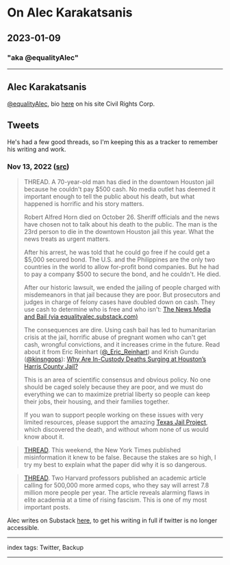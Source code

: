 # On Alec Karakatsanis

## 2023-01-09

### "aka @equalityAlec"

---

## Alec Karakatsanis

[@equalityAlec](https://twitter.com/equalityAlec), bio [here](https://civilrightscorps.org/alec-karakatsanis-founder-executive-director/) on his site Civil Rights Corp.

## Tweets

He's had a few good threads, so I'm keeping this as a tracker to remember his writing and work.

### Nov 13, 2022 ([src](https://twitter.com/equalityAlec/status/1591856278204211200))

> THREAD. A 70-year-old man has died in the downtown Houston jail because he couldn't pay $500 cash. No media outlet has deemed it important enough to tell the public about his death, but what happened is horrific and his story matters.
>
> Robert Alfred Horn died on October 26. Sheriff officials and the news have chosen not to talk about his death to the public. The man is the 23rd person to die in the downtown Houston jail this year.  What the news treats as urgent matters.
>
> After his arrest, he was told that he could go free if he could get a $5,000 secured bond. The U.S. and the Philippines are the only two countries in the world to allow for-profit bond companies. But he had to pay a company $500 to secure the bond, and he couldn't. He died.
>
> After our historic lawsuit, we ended the jailing of people charged with misdemeanors in that jail because they are poor. But prosecutors and judges in charge of felony cases have doubled down on cash. They use cash to determine who is free and who isn't:
[The News Media and Bail (via equalityalec.substack.com)](https://equalityalec.substack.com/p/the-news-media-and-bail)
>
> The consequences are dire. Using cash bail has led to humanitarian crisis at the jail, horrific abuse of pregnant women who can't get cash, wrongful convictions, and it increases crime in the future. Read about it from Eric Reinhart ([@_Eric_Reinhart](https://twitter.com/_Eric_Reinhart)) and Krish Gundu ([@kinsngops](https://twitter.com/kinsngops)): [Why Are In-Custody Deaths Surging at Houston’s Harris County Jail?](https://slate.com/news-and-politics/2022/10/in-custody-deaths-surging-houston-harris-county-jail.html)
>
> This is an area of scientific consensus and obvious policy. No one should be caged solely because they are poor, and we must do everything we can to maximize pretrial liberty so people can keep their jobs, their housing, and their families together.
>
> If you wan to support people working on these issues with very limited resources, please support the amazing [Texas Jail Project](https://www.texasjailproject.org/), which discovered the death, and without whom none of us would know about it.

> [THREAD](https://twitter.com/equalityAlec/status/1584570222274842624?t=tcRyT7W_xpx1pp5fZF4wpg&s=19).  This weekend, the New York Times published misinformation it knew to be false. Because the stakes are so high, I try my best to explain what the paper did why it is so dangerous.

> [THREAD](https://twitter.com/equalityAlec/status/1588210962867314689?t=ap1BwHhUCvqQoNg4pRBtbw&s=19). Two Harvard professors published an academic article calling for 500,000 more armed cops, who they say will arrest 7.8 million more people per year. The article reveals alarming flaws in elite academia at a time of rising fascism. This is one of my most important posts.

Alec writes on Substack [here](https://equalityalec.substack.com/), to get his writing in full if twitter is no longer accessible.

---

index tags: Twitter, Backup

---
